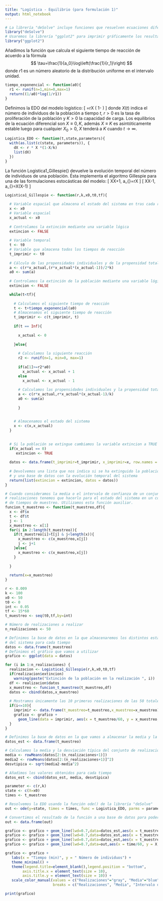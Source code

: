---
title: "Logística - Equilibrio (para formulación 1)"
output: html_notebook
---
```{r}
# La librería "deSolve" incluye funciones que resuelven ecuaciones diferenciales ordinarias
library("deSolve")
# Usaremos la librería "ggplot2" para imprimir gráficamente los resultados
library("ggplot2")
```

Añadimos la función que calcula el siguiente tiempo de reacción de
acuerdo a la fórmula $$
  \tau=\frac{1}{a_0}\log\left(\frac{1}{r_1}\right)
$$ donde $r1$ es un número aleatorio de la distribución uniforme en el
intervalo unidad.

```{r}
tiempo_exponencial <- function(a0){
  r1 <- runif(n=1,min=0,max=1)
  return((1/a0)*log(1/r1))
}
```

Definimos la EDO del modelo logístico:
\[
\frac{dX}{dt}=rX \left( 1-\frac{X}{k} \right)
\]
donde $X(t)$ indica el número de individuos de la población a tiempo $t$, $r>0$ 
es la tasa de proliferación de la población y $K>0$ la capacidad de carga. 
Los equilibrios de la ecuación diferencial son $X\equiv 0,K$, 
además $X\equiv K$ es asintóticamente estable luego para cualquier $X_0>0$, 
$X$ tenderá a $K$ cuando $t \to \infty$.

```{r}
Logistica_EDO <- function(t,state,parameters){
  with(as.list(c(state, parameters)), { 
    dX <- r * X *(1-X/k)
    list(dX)
  })
}
```


La función Logistica1_Gillespie() devuelve la evolución temporal del número de 
individuos de una población. Ésta implementa el algoritmo Gillespie
para una de las formulaciones estocásticas del modelo:
\[
  X\rightarrow X+1, \quad a_{\text{nacimiento}}=rX
\]
\[
  X\rightarrow X-1, \quad a_{\text{muerte}}=\frac{r}{K}X(X-1)
\]

```{r}

Logistica1_Gillespie <- function(r,k,x0,t0,tf){
  
  # Variable espacial que almacena el estado del sistema en tras cada reacción
  x <- x0
  # Variable espacial
  x_actual <- x0
  
  # Controlamos la extinción mediante una variable lógica
  extincion <- FALSE
  
  # Variable temporal
  t <- t0
  # Variable que almacena todos los tiempos de reacción
  t_imprimir <- t0
  
  # Cálculo de las propensidades individuales y de la propensidad total  
  a <- c(r*x_actual,(r*x_actual*(x_actual-1))/2*k)
  a0 <- sum(a)
    
  # Controlamos la extinción de la población mediante una variable lógica
  extincion <- FALSE

  while(t<tf){ 
    
    # Calculamos el siguiente tiempo de reacción
    t <- t+tiempo_exponencial(a0)
    # Almacenamos el siguiente tiempo de reacción
    t_imprimir <- c(t_imprimir, t)
    
    if(t == Inf){
      
      x_actual <- 0
    
    }else{
      
      # Calculamos la siguiente reacción
      r2 <- runif(n=1, min=0, max=1)
      
      if(a[1]>=r2*a0)
        x_actual <- x_actual + 1
      else
        x_actual <- x_actual - 1
      
      # Calculamos las propensidades individuales y la propensidad total
      a <- c(r*x_actual,r*x_actual*(x_actual-1)/k)
      a0 <- sum(a)
    
      }
  
  
    # Almacenamos el estado del sistema
    x <- c(x,x_actual)
  }
  
  
  # Si la población se extingue cambiamos la variable extincion a TRUE
  if(x_actual == 0)
     extincion <- TRUE
  
  datos <- data.frame(t_imprimir=t_imprimir, x_imprimir=x, row.names = NULL)
  
  # Devolvemos una lista que nos indica si se ha extinguido la población 
  # y una base de datos con la evolución temporal del sistema
  return(list(extincion = extincion, datos = datos))
}

```

```{r}

# Cuando consideramos la media o el intervalo de confianza de un conjunto de 
# realizaciones tenemos que hacerlo para el estado del sistema en un conjunto 
# de tiempos de muestreo. Utilizamos esta función auxiliar.
funcion_t_muestreo <- function(t_muestreo,df){
  x <- df$x
  t <- df$t
  j <- 1
  x_muestreo <- x[1]
  for(i in 2:length(t_muestreo)){
    if(t_muestreo[i]>t[j] & j<length(x)){
      x_muestreo <- c(x_muestreo,x[j])
      j <- j+1
    }else{
      x_muestreo <- c(x_muestreo,x[j])
    }
    
  }
  
  return(x=x_muestreo)
}
```

```{r}

r <- 0.009
k <- 100
x0 <- 50
t0 <- 0
int <- 0.05
tf <- 15*60
t_muestreo <- seq(t0,tf,by=int)

# Número de realizaciones a realizar
n_realizaciones <- 50

# Definimos la base de datos en la que almacenaremos los distintos estados
# del sistema para cada tiempo
datos <- data.frame(t_muestreo)
# Definimos el gráfico que vamos a utilizar
grafico <- ggplot(data = datos)

for (i in 1:n_realizaciones) {
  realizacion <- Logistica1_Gillespie(r,k,x0,t0,tf)
  if(realizacion$extincion)
    warning(paste("Extinción de la población en la realización ", i))
  df <- realizacion$datos
  x_muestreo <- funcion_t_muestreo(t_muestreo,df)
  datos <- cbind(datos,x_muestreo) 
  
  # Mostramos únicamente las 10 primeras realizaciones de las 50 totales
  if(i<=10){
    imprimir <- data.frame(t_muestreo=t_muestreo,x_muestreo=x_muestreo)
    grafico <- grafico + 
      geom_line(data = imprimir, aes(x = t_muestreo/60, y = x_muestreo, color="Realizaciones"))
  }
}

# Definimos la base de datos en la que vamos a almacenar la media y la desviación típica de las realizaciones
datos_est <- data.frame(t_muestreo)

# Calculamos la media y la desviación típica del conjunto de realizaciones
media <- rowMeans(datos[2:(n_realizaciones+1)])
media2 <- rowMeans(datos[2:(n_realizaciones+1)]^2)
desvtipica <- sqrt(media2-media^2)

# Añadimos los valores obtenidos para cada tiempo
datos_est <- cbind(datos_est, media, desvtipica)
```


```{r}
parameter <- c(r,k)
state <- c(X=x0)
times <- t_muestreo

# Resolvemos la EDO usando la función ode() de la librería "deSolve"
out <- ode(y=state, times = times, func = Logistica_EDO, parms = parameter)

# Convertimos el resultado de la función a una base de datos para poder representarlo gráficamente
out <- data.frame(out)
```

```{r}

grafico <- grafico + geom_line(lwd=0.7,data=datos_est,aes(x = t_muestreo/60, y = media,color="Media"))
grafico <- grafico + geom_line(lwd=0.7,data=datos_est,aes(x = t_muestreo/60, y = media-desvtipica,color="Intervalo de confianza"))
grafico <- grafico + geom_line(lwd=0.7,data=datos_est,aes(x = t_muestreo/60, y = media+desvtipica,color="Intervalo de confianza"))
grafico <- grafico + geom_line(lwd=0.7,data=out,aes(x = time/60, y = X,color="Sol. mod. det."))

grafico <- grafico +
   labs(x = "Tiempo (min)", y = " Número de individuos") +
   theme_minimal() +
   theme(legend.title=element_blank(),legend.position = "bottom",
        axis.title.x = element_text(size = 10),  
        axis.title.y = element_text(size = 10)) +
   scale_color_manual(values = c("Realizaciones"="gray", "Media"="blue", "Intervalo de confianza"= "green", "Sol. mod. det." = "red"),
                      breaks = c("Realizaciones", "Media", "Intervalo de confianza", "Sol. mod. det."))

print(grafico)
```